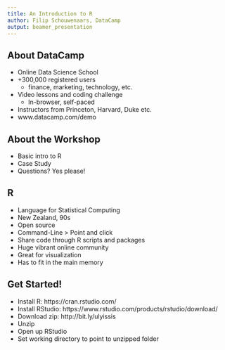 ```yaml
---
title: An Introduction to R
author: Filip Schouwenaars, DataCamp
output: beamer_presentation
---
```


## About DataCamp

- Online Data Science School
- +300,000 registered users
    + finance, marketing, technology, etc.
- Video lessons and coding challenge
    + In-browser, self-paced
- Instructors from Princeton, Harvard, Duke etc.
- www.datacamp.com/demo

## About the Workshop

- Basic intro to R
- Case Study
- Questions? Yes please!

## R

- Language for Statistical Computing
- New Zealand, 90s
- Open source
- Command-Line > Point and click
- Share code through R scripts and packages
- Huge vibrant online community
- Great for visualization
- Has to fit in the main memory

## Get Started!

- Install R: https://cran.rstudio.com/
- Install RStudio: https://www.rstudio.com/products/rstudio/download/
- Download zip: http://bit.ly/ulyissis
- Unzip
- Open up RStudio
- Set working directory to point to unzipped folder

